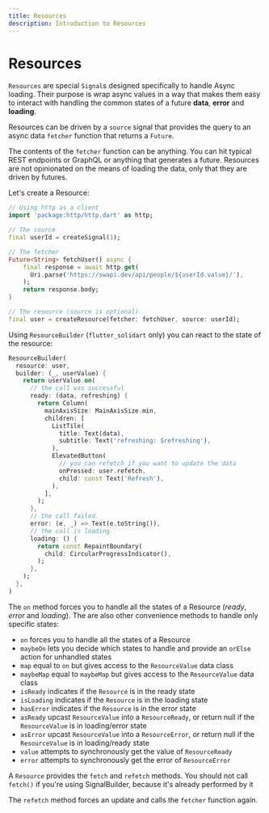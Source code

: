 ```yaml
---
title: Resources
description: Introduction to Resources
---
```


# Resources

`Resources` are special `Signal`s designed specifically to handle Async loading. Their purpose is wrap async values in a way that makes them easy to interact with handling the common states of a future __data__, __error__ and __loading__.

Resources can be driven by a `source` signal that provides the query to an async data `fetcher` function that returns a `Future`.

The contents of the `fetcher` function can be anything. You can hit typical REST endpoints or GraphQL or anything that generates a future. Resources are not opinionated on the means of loading the data, only that they are driven by futures.

Let's create a Resource:

```dart
// Using http as a client
import 'package:http/http.dart' as http;

// The source
final userId = createSignal(1);

// The fetcher
Future<String> fetchUser() async {
    final response = await http.get(
      Uri.parse('https://swapi.dev/api/people/${userId.value}/'),
    );
    return response.body;
}

// The resource (source is optional)
final user = createResource(fetcher: fetchUser, source: userId);
```

Using `ResourceBuilder` (`flutter_solidart` only) you can react to the state of the resource:

```dart
ResourceBuilder(
  resource: user,
  builder: (_, userValue) {
    return userValue.on(
      // the call was successful
      ready: (data, refreshing) {
        return Column(
          mainAxisSize: MainAxisSize.min,
          children: [
            ListTile(
              title: Text(data),
              subtitle: Text('refreshing: $refreshing'),
            ),
            ElevatedButton(
              // you can refetch if you want to update the data
              onPressed: user.refetch,
              child: const Text('Refresh'),
            ),
          ],
        );
      },
      // the call failed.
      error: (e, _) => Text(e.toString()),
      // the call is loading.
      loading: () {
        return const RepaintBoundary(
          child: CircularProgressIndicator(),
        );
      },
    );
  },
)
```

The `on` method forces you to handle all the states of a Resource (_ready_, _error_ and _loading_).
The are also other convenience methods to handle only specific states:
- `on` forces you to handle all the states of a Resource
- `maybeOn` lets you decide which states to handle and provide an `orElse` action for unhandled states
- `map` equal to `on` but gives access to the `ResourceValue` data class
- `maybeMap` equal to `maybeMap` but gives access to the `ResourceValue` data class
- `isReady` indicates if the `Resource` is in the ready state
- `isLoading` indicates if the `Resource` is in the loading state
- `hasError` indicates if the `Resource` is in the error state
- `asReady` upcast `ResourceValue` into a `ResourceReady`, or return null if the `ResourceValue` is in loading/error state
- `asError` upcast `ResourceValue` into a `ResourceError`, or return null if the `ResourceValue` is in loading/ready state
- `value` attempts to synchronously get the value of `ResourceReady`
- `error` attempts to synchronously get the error of `ResourceError`

A `Resource` provides the `fetch` and `refetch` methods.
<Warning>You should not call `fetch()` if you're using SignalBuilder, because it's already performed by it</Warning>

The `refetch` method forces an update and calls the `fetcher` function again.
